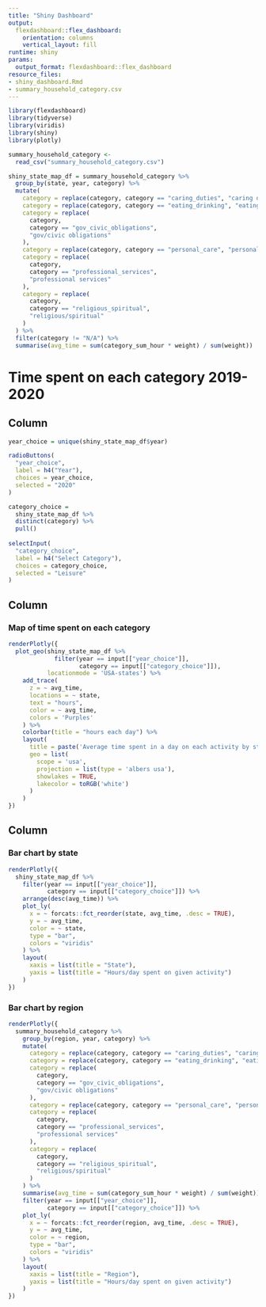 ```yaml
---
title: "Shiny Dashboard"
output:
  flexdashboard::flex_dashboard:
    orientation: columns
    vertical_layout: fill
runtime: shiny
params:
  output_format: flexdashboard::flex_dashboard
resource_files:
- shiny_dashboard.Rmd
- summary_household_category.csv
---
```


```r
library(flexdashboard)
library(tidyverse)
library(viridis)
library(shiny)
library(plotly)
```

```r
summary_household_category <-
  read_csv("summary_household_category.csv")

shiny_state_map_df = summary_household_category %>%
  group_by(state, year, category) %>%
  mutate(
    category = replace(category, category == "caring_duties", "caring duties"),
    category = replace(category, category == "eating_drinking", "eating/drinking"),
    category = replace(
      category,
      category == "gov_civic_obligations",
      "gov/civic obligations"
    ),
    category = replace(category, category == "personal_care", "personal care"),
    category = replace(
      category,
      category == "professional_services",
      "professional services"
    ),
    category = replace(
      category,
      category == "religious_spiritual",
      "religious/spiritual"
    )
  ) %>%
  filter(category != "N/A") %>%
  summarise(avg_time = sum(category_sum_hour * weight) / sum(weight))
```

# Time spent on each category 2019-2020

## Column {.sidebar}

```r
year_choice = unique(shiny_state_map_df$year)

radioButtons(
  "year_choice",
  label = h4("Year"),
  choices = year_choice,
  selected = "2020"
)

category_choice = 
  shiny_state_map_df %>%
  distinct(category) %>%
  pull()
  
selectInput(
  "category_choice",
  label = h4("Select Category"),
  choices = category_choice,
  selected = "Leisure"
)
```

## Column {data-width="800"}

### Map of time spent on each category

```r
renderPlotly({
  plot_geo(shiny_state_map_df %>%
             filter(year == input[["year_choice"]],
                    category == input[["category_choice"]]),
           locationmode = 'USA-states') %>%
    add_trace(
      z = ~ avg_time,
      locations = ~ state,
      text = "hours",
      color = ~ avg_time,
      colors = 'Purples'
    ) %>%
    colorbar(title = "hours each day") %>%
    layout(
      title = paste('Average time spent in a day on each activity by state', input[["year_choice"]]),
      geo = list(
        scope = 'usa',
        projection = list(type = 'albers usa'),
        showlakes = TRUE,
        lakecolor = toRGB('white')
      )
    )
})
```

## Column {data-width="500"}

### Bar chart by state

```r
renderPlotly({
  shiny_state_map_df %>%
    filter(year == input[["year_choice"]],
           category == input[["category_choice"]]) %>%
    arrange(desc(avg_time)) %>%
    plot_ly(
      x = ~ forcats::fct_reorder(state, avg_time, .desc = TRUE),
      y = ~ avg_time,
      color = ~ state,
      type = "bar",
      colors = "viridis"
    ) %>%
    layout(
      xaxis = list(title = "State"),
      yaxis = list(title = "Hours/day spent on given activity")
    )
})
```

### Bar chart by region

```r
renderPlotly({
  summary_household_category %>%
    group_by(region, year, category) %>%
    mutate(
      category = replace(category, category == "caring_duties", "caring duties"),
      category = replace(category, category == "eating_drinking", "eating/drinking"),
      category = replace(
        category,
        category == "gov_civic_obligations",
        "gov/civic obligations"
      ),
      category = replace(category, category == "personal_care", "personal care"),
      category = replace(
        category,
        category == "professional_services",
        "professional services"
      ),
      category = replace(
        category,
        category == "religious_spiritual",
        "religious/spiritual"
      )
    ) %>%
    summarise(avg_time = sum(category_sum_hour * weight) / sum(weight)) %>%
    filter(year == input[["year_choice"]],
           category == input[["category_choice"]]) %>%
    plot_ly(
      x = ~ forcats::fct_reorder(region, avg_time, .desc = TRUE),
      y = ~ avg_time,
      color = ~ region,
      type = "bar",
      colors = "viridis"
    ) %>%
    layout(
      xaxis = list(title = "Region"),
      yaxis = list(title = "Hours/day spent on given activity")
    )
})
```
